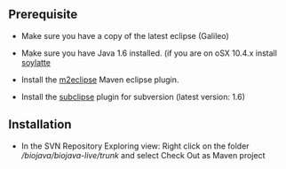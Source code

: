 == Prerequisite ==

* Make sure you have a copy of the latest eclipse (Galileo)

* Make sure you have Java 1.6 installed. (if you are on oSX 10.4.x install [http://landonf.bikemonkey.org/static/soylatte/ soylatte]

* Install the  [http://m2eclipse.sonatype.org/ m2eclipse] Maven eclipse plugin.

* Install the [http://subclipse.tigris.org/ subclipse] plugin for subversion (latest version: 1.6)

== Installation ==

* In the SVN Repository Exploring view: Right click on the folder <i>/biojava/biojava-live/trunk</i> and select Check  Out as Maven project